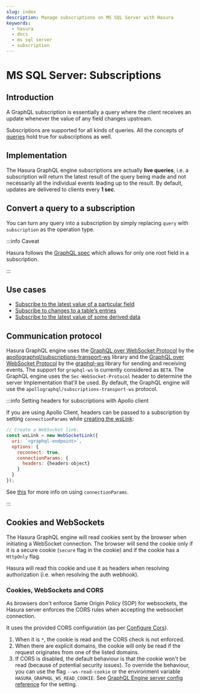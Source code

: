 ```yaml
---
slug: index
description: Manage subscriptions on MS SQL Server with Hasura
keywords:
  - hasura
  - docs
  - ms sql server
  - subscription
---
```


# MS SQL Server: Subscriptions

## Introduction

A GraphQL subscription is essentially a query where the client receives
an update whenever the value of any field changes upstream.

Subscriptions are supported for all kinds of queries. All the concepts
of [queries](/graphql/core/databases/ms-sql-server/queries/index.mdx) hold true for subscriptions as
well.

## Implementation

The Hasura GraphQL engine subscriptions are actually **live queries**,
i.e. a subscription will return the latest result of the query being
made and not necessarily all the individual events leading up to the
result. By default, updates are delivered to clients every **1 sec**.

## Convert a query to a subscription

You can turn any query into a subscription by simply replacing `query`
with `subscription` as the operation type.

:::info Caveat

Hasura follows the [GraphQL
spec](https://graphql.github.io/graphql-spec/June2018/#sec-Single-root-field)
which allows for only one root field in a subscription.

:::

## Use cases

- [Subscribe to the latest value of a particular field](/graphql/core/databases/ms-sql-server/subscriptions/use-cases.mdx#ms-sql-server-subscribe-field)
- [Subscribe to changes to a table’s entries](/graphql/core/databases/ms-sql-server/subscriptions/use-cases.mdx#ms-sql-server-subscribe-table)
- [Subscribe to the latest value of some derived data](t/graphql/core/databases/ms-sql-server/subscriptions/use-cases.mdx#ms-sql-server-subscribe-derived)

## Communication protocol

Hasura GraphQL engine uses the [GraphQL over WebSocket
Protocol](https://github.com/apollographql/subscriptions-transport-ws/blob/master/PROTOCOL.md)
by the
[apollographql/subscriptions-transport-ws](https://github.com/apollographql/subscriptions-transport-ws)
library and the [GraphQL over WebSocket
Protocol](https://github.com/enisdenjo/graphql-ws/blob/master/PROTOCOL.md)
by the [graphql-ws](https://github.com/enisdenjo/graphql-ws) library for
sending and receiving events. The support for `graphql-ws` is currently
considered as `BETA`. The GraphQL engine uses the
`Sec-WebSocket-Protocol` header to determine the server Implementation
that'll be used. By default, the GraphQL engine will use the
`apollographql/subscriptions-transport-ws` protocol.

:::info Setting headers for subscriptions with Apollo client

If you are using Apollo Client, headers can be passed to a subscription
by setting `connectionParams` while [creating the
wsLink](https://www.apollographql.com/docs/react/data/subscriptions/#client-setup):

```js
// Create a WebSocket link:
const wsLink = new WebSocketLink({
  uri: `<graphql-endpoint>`,
  options: {
    reconnect: true,
    connectionParams: {
      headers: {headers-object}
    }
  }
});
```

See
[this](https://www.apollographql.com/docs/react/data/subscriptions/#authentication-over-websocket)
for more info on using `connectionParams`.

:::

## Cookies and WebSockets

The Hasura GraphQL engine will read cookies sent by the browser when
initiating a WebSocket connection. The browser will send the cookie only
if it is a secure cookie (`secure` flag in the cookie) and if the cookie
has a `HttpOnly` flag.

Hasura will read this cookie and use it as headers when resolving
authorization (i.e. when resolving the auth webhook).

### Cookies, WebSockets and CORS

As browsers don't enforce Same Origin Policy (SOP) for websockets, the
Hasura server enforces the CORS rules when accepting the websocket
connection.

It uses the provided CORS configuration (as per [Configure Cors](/graphql/core/deployment/graphql-engine-flags/config-examples.mdx#configure-cors)).

1.  When it is `*`, the cookie is read and the CORS check is not
    enforced.
2.  When there are explicit domains, the cookie will only be read if the
    request originates from one of the listed domains.
3.  If CORS is disabled, the default behaviour is that the cookie won't
    be read (because of potential security issues). To override the
    behaviour, you can use the flag `--ws-read-cookie` or the
    environment variable `HASURA_GRAPHQL_WS_READ_COOKIE`. See
    [GraphQL Engine server config reference](/graphql/core/deployment/graphql-engine-flags/reference.mdx) for the setting.
